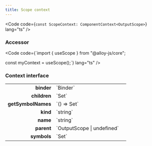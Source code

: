 ```yaml
---
title: Scope context
---
```



<Code code={`const ScopeContext: ComponentContext<OutputScope>`} lang="ts" />

### Accessor

<Code code={`import { useScope } from "@alloy-js/core";

const myContext = useScope();`} lang="ts" />



### Context interface

<table>
  <tr>
    <td style="text-align: right;font-weight: bold;">binder</td>
    <td style="white-space: nowrap">
       `Binder`
  
  
  
  
  </td>
  </tr>
  <tr>
    <td style="text-align: right;font-weight: bold;">children</td>
    <td style="white-space: nowrap">
       `Set<OutputScope>`
  
  
  
  
  </td>
  </tr>
  <tr>
    <td style="text-align: right;font-weight: bold;">getSymbolNames</td>
    <td>`() => Set<string>`</td>
    <td></td>
  </tr>
  <tr>
    <td style="text-align: right;font-weight: bold;">kind</td>
    <td style="white-space: nowrap">
       `string`
  
  
  
  
  </td>
  </tr>
  <tr>
    <td style="text-align: right;font-weight: bold;">name</td>
    <td style="white-space: nowrap">
       `string`
  
  
  
  
  </td>
  </tr>
  <tr>
    <td style="text-align: right;font-weight: bold;">parent</td>
    <td style="white-space: nowrap">
       `OutputScope | undefined`
  
  
  
  
  </td>
  </tr>
  <tr>
    <td style="text-align: right;font-weight: bold;">symbols</td>
    <td style="white-space: nowrap">
       `Set<OutputSymbol>`
  
  
  
  
  </td>
  </tr>
</table>